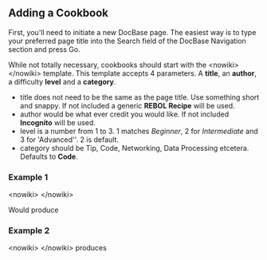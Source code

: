 ==Adding a Cookbook==

{{Hilight|Thank you for adding to DocBase}}

First, you'll need to initiate a new DocBase page. The easiest way is to type your preferred page title into the Search field of the DocBase Navigation section and press Go.

While not totally necessary, cookbooks should start with the &lt;nowiki&gt;{{Cookbook}}&lt;/nowiki&gt; template.  This template accepts 4 parameters.  A '''title''', an '''author''', a difficulty '''level''' and a '''category'''.

*title does not need to be the same as the page title.  Use something short and snappy.  If not included a generic '''REBOL Recipe''' will be used.
*author would be what ever credit you would like.  If not included '''Incognito''' will be used.
*level is a number from 1 to 3.  1 matches ''Beginner'', 2 for ''Intermediate'' and 3 for 'Advanced''. 2 is default.
*category should be Tip, Code, Networking, Data Processing etcetera.  Defaults to '''Code'''.

===Example 1===
&lt;nowiki&gt;
{{Cookbook|title=Handling Binary Data|level=3|category=Code}}
&lt;/nowiki&gt;

Would produce
{{Cookbook|title=Handling Binary Data|level=3|category=Code}}

===Example 2===
&lt;nowiki&gt;
{{Cookbook|title=Client Server|author=Luke Lakeswimmer|level=2|category=Networking}}
&lt;/nowiki&gt;
produces
{{Cookbook|title=Client Server|author=Luke Lakeswimmer|level=2|category=Networking}}